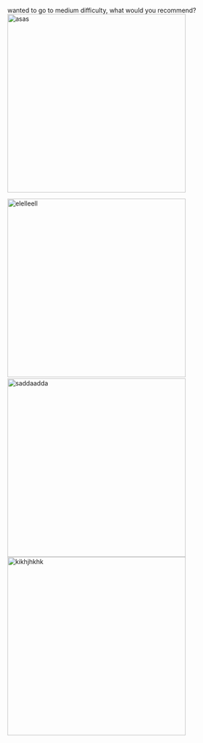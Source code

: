wanted to go to medium difficulty, what would you recommend?
[[File:Dsadasad.png|thumb|400px|asas]]




[[File:Afa.png|thumb|400px|elelleell]]
 
[[File:Sin_título.png|thumb|400px|saddaadda]][[File:Sd.png|thumb|400px|kikhjhkhk]]<ac_metadata title="I&#039;m ready for this event?"> </ac_metadata>